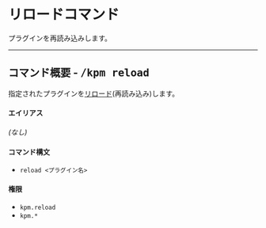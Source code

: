 # リロードコマンド

プラグインを再読み込みします。

---

## コマンド概要 - <kbd>/kpm reload</kbd>

指定されたプラグインを[リロード](/docs/expressions#リロード)\(再読み込み)します。

#### エイリアス

*\(なし)*

#### コマンド構文

+ `reload <プラグイン名>`

#### 権限

+ `kpm.reload`
+ `kpm.*`
